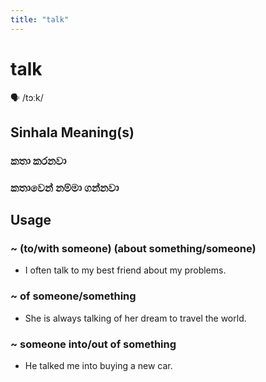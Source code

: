 ```yaml
---
title: "talk"
---
```


# talk

🗣️ /tɔːk/

## Sinhala Meaning(s)

### කතා කරනවා
### කතාවෙන් නම්මා ගන්නවා

## Usage

### ~ (to/with someone) (about something/someone)

- I often talk to my best friend about my problems. 



### ~ of someone/something

- She is always talking of her dream to travel the world.


### ~ someone into/out of something

- He talked me into buying a new car.

